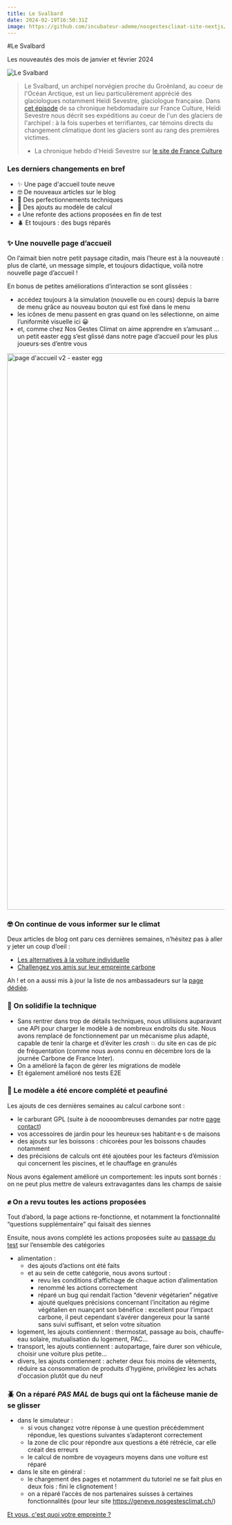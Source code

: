 ```yaml
---
title: Le Svalbard
date: 2024-02-19T16:50:31Z
image: https://github.com/incubateur-ademe/nosgestesclimat-site-nextjs/assets/144152881/db0bec84-5cc2-4123-b990-d434f1234545
---
```


#Le Svalbard

Les nouveautés des mois de janvier et février 2024

![Le Svalbard](https://github.com/incubateur-ademe/nosgestesclimat-site-nextjs/assets/144152881/db0bec84-5cc2-4123-b990-d434f1234545)

> Le Svalbard, un archipel norvégien proche du Groënland, au coeur de l'Océan Arctique, est un lieu particulièrement apprécié des glaciologues notamment Heïdi Sevestre, glaciologue française.
> Dans [cet épisode](https://www.radiofrance.fr/franceculture/podcasts/le-biais-d-heidi-sevestre/voyage-a-l-interieur-d-un-glacier-4570455) de sa chronique hebdomadaire sur France Culture, Heïdi Sevestre nous décrit ses expéditions au coeur de l'un des glaciers de l'archipel : à la fois superbes et terrifiantes, car témoins directs du changement climatique dont les glaciers sont au rang des premières victimes.
> - La chronique hebdo d'Heidi Sevestre sur [le site de France Culture](https://www.radiofrance.fr/franceculture/podcasts/le-biais-d-heidi-sevestre)


### Les derniers changements en bref

- ✨ Une page d'accueil toute neuve
- 🤓 De nouveaux articles sur le blog
- 🧱 Des perfectionnements techniques
- 🧮 Des ajouts au modèle de calcul
- ✊ Une refonte des actions proposées en fin de test
- 🪲 Et toujours : des bugs réparés

### ✨ Une nouvelle page d’accueil

On l’aimait bien notre petit paysage citadin, mais l’heure est à la nouveauté : plus de clarté, un message simple, et toujours didactique, voilà notre nouvelle page d’accueil ! 

En bonus de petites améliorations d’interaction se sont glissées : 

- accédez toujours à la simulation (nouvelle ou en cours) depuis la barre de menu grâce au nouveau bouton qui est fixé dans le menu
- les icônes de menu passent en gras quand on les sélectionne, on aime l’uniformité visuelle ici 😀
- et, comme chez Nos Gestes Climat on aime apprendre en s’amusant … un petit easter egg s’est glissé dans notre page d’accueil pour les plus joueurs·ses d’entre vous

<img width="1288" alt="page d'accueil v2 - easter egg" src="https://github.com/incubateur-ademe/nosgestesclimat-site/assets/144152881/71316ff6-4b90-4bab-a7f0-ab26a5d64694">

### 🤓 On continue de vous informer sur le climat

Deux articles de blog ont paru ces dernières semaines, n’hésitez pas à aller y jeter un coup d’oeil : 

- [Les alternatives à la voiture individuelle](https://nosgestesclimat.fr/blog/alternatives-voiture-individuelle)
- [Challengez vos amis sur leur empreinte carbone](https://nosgestesclimat.fr/blog/challenge-tes-amis)

Ah ! et on a aussi mis à jour la liste de nos ambassadeurs sur la [page dédiée](https://nosgestesclimat.fr/ambassadeurs).

### 🧱 On solidifie la technique

- Sans rentrer dans trop de détails techniques, nous utilisions auparavant une API pour charger le modèle à de nombreux endroits du site. Nous avons remplacé de fonctionnement par un mécanisme plus adapté, capable de tenir la charge et d’éviter les *crash* 💥 du site en cas de pic de fréquentation (comme nous avons connu en décembre lors de la journée Carbone de France Inter).
- On a amélioré la façon de gérer les migrations de modèle
- Et également amélioré nos tests E2E

### 🧮 Le modèle a été encore complété et peaufiné

Les ajouts de ces dernières semaines au calcul carbone sont : 

- le carburant GPL (suite à de noooombreuses demandes par notre [page contact](https://nosgestesclimat.fr/contact))
- vos accessoires de jardin pour les heureux·ses habitant·e·s de maisons
- des ajouts sur les boissons : chicorées pour les boissons chaudes notamment
- des précisions de calculs ont été ajoutées pour les facteurs d’émission qui concernent les piscines, et le chauffage en granulés

Nous avons également amélioré un comportement: les inputs sont bornés : on ne peut plus mettre de valeurs extravagantes dans les champs de saisie

### ✊ On a revu toutes les actions proposées

Tout d’abord, la page actions re-fonctionne, et notamment la fonctionnalité “questions supplémentaire” qui faisait des siennes

Ensuite, nous avons complété les actions proposées suite au [passage du test](https://nosgestesclimat.fr/simulateur/bilan?mtm_campaign=nouveautes-simu) sur l’ensemble des catégories 

- alimentation :
    - des ajouts d’actions ont été faits
    - et au sein de cette catégorie, nous avons surtout :
        - revu les conditions d’affichage de chaque action d’alimentation
        - renommé les actions correctement
        - réparé un bug qui rendait l’action “devenir végétarien” négative
        - ajouté quelques précisions concernant l’incitation au régime végétalien en nuançant son bénéfice : excellent pour l’impact carbone, il peut cependant s’avérer dangereux pour la santé sans suivi suffisant, et selon votre situation
- logement, les ajouts contiennent : thermostat, passage au bois, chauffe-eau solaire, mutualisation du logement, PAC…
- transport, les ajouts contiennent : autopartage, faire durer son véhicule, choisir une voiture plus petite…
- divers, les ajouts contiennent : acheter deux fois moins de vêtements, réduire sa consommation de produits d'hygiène, privilégiez les achats d'occasion plutôt que du neuf

### 🪲 On a réparé *PAS MAL* de bugs qui ont la fâcheuse manie de se glisser

- dans le simulateur :
    - si vous changez votre réponse à une question précédemment répondue, les questions suivantes s’adapteront correctement
    - la zone de clic pour répondre aux questions a été rétrécie, car elle créait des erreurs
    - le calcul de nombre de voyageurs moyens dans une voiture est réparé
- dans le site en général :
    - le chargement des pages et notamment du tutoriel ne se fait plus en deux fois : fini le clignotement !
    - on a réparé l’accès de nos partenaires suisses à certaines fonctionnalités (pour leur site https://geneve.nosgestesclimat.ch/)


<div className="text-center">
  <a
    href="https://nosgestesclimat.fr/simulateur/bilan?mtm_campaign=nouveautes-simu"
    className="focus:ring-offset-3 transition-color mx-auto inline-flex items-center whitespace-nowrap rounded-md border-2 border-primary-700 bg-primary-700 !p-4 font-bold !text-white no-underline shadow-sm transition-colors transition-colors hover:bg-primary-700 hover:text-white focus:outline-none focus:ring-2 focus:ring-primary-700 aria-disabled:opacity-50">
    Et vous, c'est quoi votre empreinte ? 
  </a>
</div>

